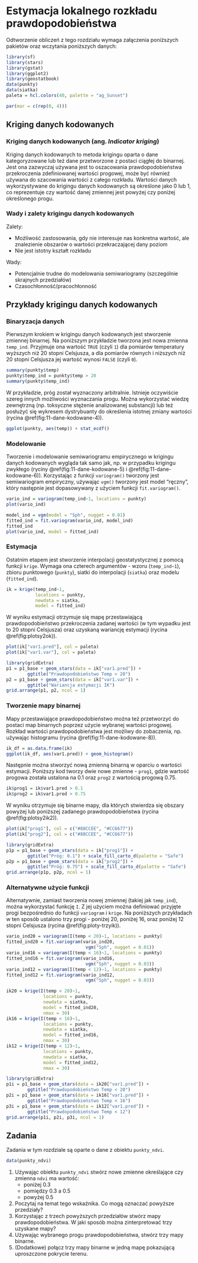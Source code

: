 
# Estymacja lokalnego rozkładu prawdopodobieństwa {#estymacja-lokalnego-rozkadu-prawdopodobienstwa}

Odtworzenie obliczeń z tego rozdziału wymaga załączenia poniższych pakietów oraz wczytania poniższych danych:

```r
library(sf)
library(stars)
library(gstat)
library(ggplot2)
library(geostatbook)
data(punkty)
data(siatka)
paleta = hcl.colors(40, palette = "ag_Sunset")
```

```r
par(mar = c(rep(0, 4)))
```

## Kriging danych kodowanych

### Kriging danych kodowanych (ang. *Indicator kriging*)

Kriging danych kodowanych to metoda krigingu oparta o dane kategoryzowane lub też dane przetworzone z postaci ciągłej do binarnej.
Jest ona zazwyczaj używana jest to oszacowania prawdopodobieństwa przekroczenia zdefiniowanej wartości progowej, może być również używana do szacowania wartości z całego rozkładu.
Wartości danych wykorzystywane do krigingu danych kodowanych są określone jako 0 lub 1, co reprezentuje czy wartość danej zmiennej jest powyżej czy poniżej określonego progu.

<!--http://geostat-course.org/system/files/geostat13_ind.pdf-->

### Wady i zalety krigingu danych kodowanych

Zalety:

- Możliwość zastosowania, gdy nie interesuje nas konkretna wartość, ale znalezienie obszarów o wartości przekraczającej dany poziom
- Nie jest istotny kształt rozkładu

Wady:

- Potencjalnie trudne do modelowania semiwariogramy (szczególnie skrajnych przedziałów)
- Czasochłonność/pracochłonność
    
## Przykłady krigingu danych kodowanych

### Binaryzacja danych

Pierwszym krokiem w krigingu danych kodowanych jest stworzenie zmiennej binarnej. 
Na poniższym przykładzie tworzona jest nowa zmienna `temp_ind`.
Przyjmuje ona wartość `TRUE` (czyli `1`) dla pomiarów temperatury wyższych niż 20 stopni Celsjusza, a dla pomiarów równych i niższych niż 20 stopni Celsjusza jej wartość wynosi `FALSE` (czyli `0`).

```r
summary(punkty$temp)
punkty$temp_ind = punkty$temp > 20
summary(punkty$temp_ind)
```

W przykładzie, próg został wyznaczony arbitralnie. 
Istnieje oczywiście szereg innych możliwości wyznaczania progu. 
Można wykorzystać wiedzę zewnętrzną (np. toksyczne stężenie analizowanej substancji) lub też posłużyć się wykresem dystrybuanty do określenia istotnej zmiany wartości (rycina \@ref(fig:11-dane-kodowane-4)).

```r
ggplot(punkty, aes(temp)) + stat_ecdf()
```

### Modelowanie

Tworzenie i modelowanie semiwariogramu empirycznego w krigingu danych kodowanych wygląda tak samo jak, np. w przypadku krigingu zwykłego (ryciny \@ref(fig:11-dane-kodowane-5) i \@ref(fig:11-dane-kodowane-6)).
Korzystając z funkcji `variogram()` tworzony jest semiwariogram empiryczny, używając `vgm()` tworzony jest model "ręczny", który następnie jest dopasowywany z użyciem funkcji `fit.variogram()`.

```r
vario_ind = variogram(temp_ind~1, locations = punkty)
plot(vario_ind)
```

```r
model_ind = vgm(model = "Sph", nugget = 0.01)
fitted_ind = fit.variogram(vario_ind, model_ind)
fitted_ind
plot(vario_ind, model = fitted_ind)
```

### Estymacja

Ostatnim etapem jest stworzenie interpolacji geostatystycznej z pomocą funkcji `krige`.
Wymaga ona czterech argumentów - wzoru (`temp_ind~1`), zbioru punktowego (`punkty`), siatki do interpolacji (`siatka`) oraz modelu (`fitted_ind`).

```r
ik = krige(temp_ind~1, 
           locations = punkty,
           newdata = siatka,
           model = fitted_ind)
```

W wyniku estymacji otrzymuje się mapę przestawiającą prawdopodobieństwo przekroczenia zadanej wartości (w tym wypadku jest to 20 stopni Celsjusza) oraz uzyskaną wariancję estymacji (rycina \@ref(fig:plotsy2ok)).

```r
plot(ik["var1.pred"], col = paleta)
plot(ik["var1.var"], col = paleta)
```

```r
library(gridExtra)
p1 = p1_base + geom_stars(data = ik["var1.pred"]) +
        ggtitle("Prawdopodobieństwo Temp > 20")
p2 = p1_base + geom_stars(data = ik["var1.var"]) + 
        ggtitle("Wariancja estymacji IK")
grid.arrange(p1, p2, ncol = 1)
```

### Tworzenie mapy binarnej

Mapy przestawiające prawdopodobieństwo można też przetworzyć do postaci map binarnych poprzez użycie wybranej wartości progowej.
Rozkład wartości prawdopodobieństwa jest możliwy do zobaczenia, np. używając histogramu (rycina \@ref(fig:11-dane-kodowane-8)).

```r
ik_df = as.data.frame(ik)
ggplot(ik_df, aes(var1.pred)) + geom_histogram()
```

Następnie można stworzyć nową zmienną binarną w oparciu o wartości estymacji.
Poniższy kod tworzy dwie nowe zmienne - `prog1`, gdzie wartość progowa została ustalona na 0.1 oraz `prog2` z wartością progową 0.75.

```r
ik$prog1 = ik$var1.pred > 0.1
ik$prog2 = ik$var1.pred > 0.75
```

W wyniku otrzymuje się binarne mapy, dla których stwierdza się obszary powyżej lub poniższej zadanego prawdopodobieństwa (rycina \@ref(fig:plotsy2ik2)).

```r
plot(ik["prog1"], col = c("#88CCEE", "#CC6677"))
plot(ik["prog2"], col = c("#88CCEE", "#CC6677"))
```

```r
library(gridExtra)
p1p = p1_base + geom_stars(data = ik["prog1"]) +
        ggtitle("Próg: 0.1") + scale_fill_carto_d(palette = "Safe")
p2p = p1_base + geom_stars(data = ik["prog2"]) +
        ggtitle("Próg: 0.75") + scale_fill_carto_d(palette = "Safe")
grid.arrange(p1p, p2p, ncol = 1)
```

### Alternatywne użycie funkcji

Alternatywnie, zamiast tworzenia nowej zmiennej (takiej jak `temp_ind`), można wykorzystać funkcję `I`.
Z jej użyciem można definiować przyjęte progi bezpośrednio do funkcji `variogram` i `krige`. 
Na poniższych przykładach w ten sposób ustalono trzy progi - poniżej 20, poniżej 16, oraz poniżej 12 stopni Celsjusza (rycina \@ref(fig:ploty-trzyik)).

```r
vario_ind20 = variogram(I(temp < 20)~1, locations = punkty)
fitted_ind20 = fit.variogram(vario_ind20, 
                              vgm("Sph", nugget = 0.01))
vario_ind16 = variogram(I(temp < 16)~1, locations = punkty)
fitted_ind16 = fit.variogram(vario_ind16, 
                              vgm("Sph", nugget = 0.03))
vario_ind12 = variogram(I(temp < 12)~1, locations = punkty)
fitted_ind12 = fit.variogram(vario_ind12, 
                              vgm("Sph", nugget = 0.03))
```

```r
ik20 = krige(I(temp < 20)~1,
              locations = punkty,
              newdata = siatka,
              model = fitted_ind20, 
              nmax = 30)
ik16 = krige(I(temp < 16)~1,
              locations = punkty,
              newdata = siatka,
              model = fitted_ind16, 
              nmax = 30)
ik12 = krige(I(temp < 12)~1,
              locations = punkty,
              newdata = siatka,
              model = fitted_ind12, 
              nmax = 30)
```

```r
library(gridExtra)
p1i = p1_base + geom_stars(data = ik20["var1.pred"]) +
        ggtitle("Prawdopodobieństwo Temp < 20")
p2i = p1_base + geom_stars(data = ik16["var1.pred"]) + 
        ggtitle("Prawdopodobieństwo Temp < 16")
p3i = p1_base + geom_stars(data = ik12["var1.pred"]) + 
        ggtitle("Prawdopodobieństwo Temp < 12")
grid.arrange(p1i, p2i, p3i, ncol = 1)
```

## Zadania {#z9}

Zadania w tym rozdziale są oparte o dane z obiektu `punkty_ndvi`.

```r
data(punkty_ndvi)
```

1. Używając obiektu `punkty_ndvi` stwórz nowe zmienne określające czy zmienna `ndvi` <!-- barren rock, sand, snow, water --><!-- sparse vegetation such as shrubs and grasslands or senescing crops --><!--  dense vegetation --> ma wartość:
    * poniżej 0.3
    * pomiędzy 0.3 a 0.5
    * powyżej 0.5
2. Poczytaj na temat tego wskaźnika. 
Co mogą oznaczać powyższe przedziały?
3. Korzystając z trzech powyższych przedziałów stwórz mapy prawdopodobieństwa.
W jaki sposób można zinterpretować trzy uzyskane mapy?
4. Używając wybranego progu prawdopodobieństwa, stwórz trzy mapy binarne.
5. (Dodatkowe) połącz trzy mapy binarne w jedną mapę pokazującą uproszczone pokrycie terenu.
